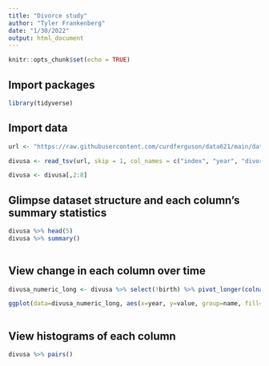 ```yaml
---
title: "Divorce study"
author: "Tyler Frankenberg"
date: "1/30/2022"
output: html_document
---
```


```r
knitr::opts_chunk$set(echo = TRUE)
```


## Import packages 


```r

library(tidyverse)

```



## Import data


```r

url <- "https://raw.githubusercontent.com/curdferguson/data621/main/datasets/divusa.txt"

divusa <- read_tsv(url, skip = 1, col_names = c("index", "year", "divorce", "unemployed", "femlab", "marriage", "birth", "military"), show_col_types=FALSE)

divusa <- divusa[,2:8]

```



## Glimpse dataset structure and each column's summary statistics


```r

divusa %>% head(5)
divusa %>% summary()
                        
```


## View change in each column over time

```r

divusa_numeric_long <- divusa %>% select(!birth) %>% pivot_longer(colnames(select(divusa, !c(year, birth)))) %>% as.data.frame()

ggplot(data=divusa_numeric_long, aes(x=year, y=value, group=name, fill=name)) + geom_line(aes(col=name))
                        
```

## View histograms of each column

```r

divusa %>% pairs()
                        
```
